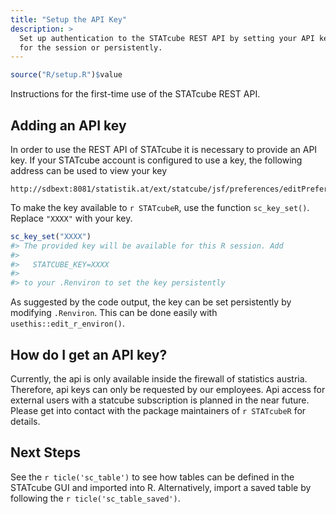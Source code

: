 ```yaml
---
title: "Setup the API Key"
description: >
  Set up authentication to the STATcube REST API by setting your API key
  for the session or persistently.
---
```


```r
source("R/setup.R")$value
```


Instructions for the first-time use of the STATcube REST API.

## Adding an API key

In order to use the REST API of STATcube it is necessary to provide
an API key. If your STATcube account is configured to use a key,
the following address can be used to view your key

```
http://sdbext:8081/statistik.at/ext/statcube/jsf/preferences/editPreferences.xhtml
```

To make the key available to `r STATcubeR`, use the function
`sc_key_set()`. Replace `"XXXX"` with your key.

```r
sc_key_set("XXXX")
#> The provided key will be available for this R session. Add
#>
#>   STATCUBE_KEY=XXXX
#>
#> to your .Renviron to set the key persistently
```

As suggested by the code output, the key can be set persistently by modifying
`.Renviron`. This can be done easily with `usethis::edit_r_environ()`.

## How do I get an API key?

Currently, the api is only available inside the firewall of statistics austria.
Therefore, api keys can only be requested by our employees. Api access for
external users with a statcube subscription is planned in the near future.
Please get into contact with the package maintainers of `r STATcubeR` for details.

## Next Steps

See the `r ticle('sc_table')` to see how tables can be defined in the STATcube GUI and imported into R.
Alternatively, import a saved table by following the `r ticle('sc_table_saved')`.
